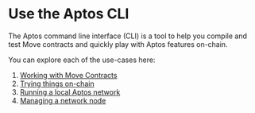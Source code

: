 # Use the Aptos CLI

The Aptos command line interface (CLI) is a tool to help you compile and test Move contracts and quickly play with Aptos features on-chain.

You can explore each of the use-cases here:

1. [Working with Move Contracts](./use-cli/working-with-move-contracts/working-with-move-contracts.mdx)
2. [Trying things on-chain](./use-cli/trying-things-on-chain/trying-things-on-chain.mdx)
3. [Running a local Aptos network](./use-cli/running-a-local-network.mdx)
4. [Managing a network node](./use-cli/managing-a-network-node/managing-a-network-node.mdx)
